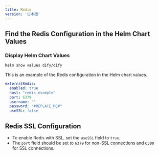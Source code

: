 ```yaml
---
title: Redis
version: '日本語'
---
```


## Find the Redis Configuration in the Helm Chart Values

### Display Helm Chart Values
```bash
helm show values dify/dify
```

This is an example of the Redis configuration in the Helm chart values.
```yaml
externalRedis:
  enabled: true
  host: "redis.example"
  port: 6379
  username: ""
  password: "#REPLACE_ME#"
  useSSL: false
```

## Redis SSL Configuration
- To enable Redis with SSL, set the `useSSL` field to `true`.
- The `port` field should be set to `6379` for non-SSL connections and `6380` for SSL connections.
